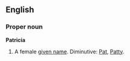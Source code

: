 ==English==

===Proper noun===
'''Patricia'''
# A female [[given name]].  Diminutive: [[Pat]], [[Patty]].